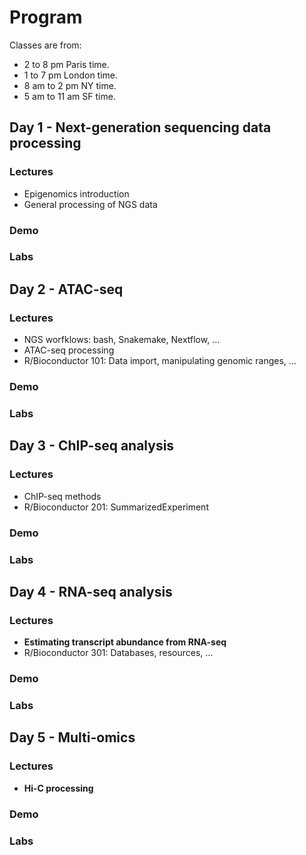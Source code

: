 # Program {-}

Classes are from: 

- 2 to 8 pm Paris time.
- 1 to 7 pm London time.
- 8 am to 2 pm NY time.
- 5 am to 11 am SF time.

## Day 1 - Next-generation sequencing data processing

### Lectures

* Epigenomics introduction
* General processing of NGS data

### Demo


### Labs


## Day 2 - ATAC-seq

### Lectures

* NGS worfklows: bash, Snakemake, Nextflow, ...
* ATAC-seq processing
* R/Bioconductor 101: Data import, manipulating genomic ranges, ...

### Demo


### Labs


## Day 3 - ChIP-seq analysis

### Lectures

* ChIP-seq methods
* R/Bioconductor 201: SummarizedExperiment

### Demo


### Labs


## Day 4 - RNA-seq analysis

### Lectures

* **Estimating transcript abundance from RNA-seq**
* R/Bioconductor 301: Databases, resources, ...

### Demo


### Labs


## Day 5 - Multi-omics

### Lectures

* **Hi-C processing**

### Demo


### Labs

